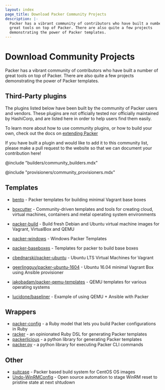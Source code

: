 ```yaml
---
layout: index
page_title: Download Packer Community Projects
description: |-
  Packer has a vibrant community of contributors who have built a number of
  great tools on top of Packer. There are also quite a few projects
  demonstrating the power of Packer templates.
---
```


# Download Community Projects

Packer has a vibrant community of contributors who have built a number of great
tools on top of Packer. There are also quite a few projects demonstrating the
power of Packer templates.

## Third-Party plugins

The plugins listed below have been built by the community of Packer users and
vendors. These plugins are not officially tested nor officially maintained by
HashiCorp, and are listed here in order to help users find them easily.

To learn more about how to use community plugins, or how to build your own,
check out the docs on [extending Packer](/docs/extending/plugins)

If you have built a plugin and would like to add it to this community list,
please make a pull request to the website so that we can document your
contribution here!

@include "builders/community_builders.mdx"

@include "provisioners/community_provisioners.mdx"

## Templates

- [bento](https://github.com/chef/bento) - Packer templates for building minimal
  Vagrant base boxes

- [boxcutter](https://github.com/boxcutter) - Community-driven templates and
  tools for creating cloud, virtual machines, containers and metal operating
  system environments

- [packer-build](https://github.com/tylert/packer-build) - Build fresh Debian
  and Ubuntu virtual machine images for Vagrant, VirtualBox and QEMU

- [packer-windows](https://github.com/joefitzgerald/packer-windows) - Windows
  Packer Templates

- [packer-baseboxes](https://github.com/taliesins/packer-baseboxes) - Templates
  for packer to build base boxes

- [cbednarski/packer-ubuntu](https://github.com/cbednarski/packer-ubuntu) -
  Ubuntu LTS Virtual Machines for Vagrant

- [geerlingguy/packer-ubuntu-1604](https://github.com/geerlingguy/packer-ubuntu-1604)
  \- Ubuntu 16.04 minimal Vagrant Box using Ansible provisioner

- [jakobadam/packer-qemu-templates](https://github.com/jakobadam/packer-qemu-templates)
  \- QEMU templates for various operating systems

* [lucidone/baseliner](https://git.sr.ht/~lucidone/baseliner) - Example of using
  QEMU + Ansible with Packer

## Wrappers

- [packer-config](https://github.com/ianchesal/packer-config) - a Ruby model that lets you build Packer configurations in Ruby
- [racker](https://github.com/aspring/racker) - an opinionated Ruby DSL for generating Packer templates
- [packerlicious](https://github.com/mayn/packerlicious) - a python library for generating Packer templates
- [packer.py](https://github.com/mayn/packer.py) - a python library for executing Packer CLI commands

## Other

- [suitcase](https://github.com/tmclaugh/suitcase) - Packer based build system for CentOS OS images
- [Undo-WinRMConfig](https://cloudywindows.io/post/winrm-for-provisioning-close-the-door-on-the-way-out-eh/) - Open source automation to stage WinRM reset to pristine state at next shtudown
